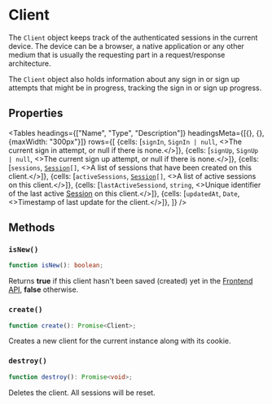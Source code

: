 
# Client

The `Client` object keeps track of the authenticated sessions in the current device. The device can be a browser, a native application or any other medium that is usually the requesting part in a request/response architecture.

The `Client` object also holds information about any sign in or sign up attempts that might be in progress, tracking the sign in or sign up progress.

## Properties

<Tables
  headings={["Name", "Type", "Description"]}
  headingsMeta={[{}, {}, {maxWidth: "300px"}]}
  rows={[
{cells: [<code>signIn</code>, <code>SignIn | null</code>, <>The current sign in attempt, or null if there is none.</>]},
{cells: [<code>signUp</code>, <code>SignUp  | null</code>, <>The current sign up attempt, or null if there is none.</>]},
{cells: [<code>sessions</code>, <code><a href="/reference-js/session">Session</a>[]</code>, <>A list of sessions that have been created on this client.</>]},
{cells: [<code>activeSessions</code>, <code><a href="/reference-js/session">Session</a>[]</code>, <>A list of active sessions on this client.</>]},
{cells: [<code>lastActiveSessiond</code>, <code>string</code>, <>Unique identifier of the last active <a href="/reference-js/session">Session</a> on this client.</>]},
{cells: [<code>updatedAt</code>, <code>Date</code>, <>Timestamp of last update for the client.</>]},
  ]}
/>

## Methods

### `isNew()`

```typescript
function isNew(): boolean;
```

Returns **true** if this client hasn't been saved (created) yet in the [Frontend API](https://reference.clerk.dev/reference/frontend-api-reference), **false** otherwise.

### `create()`

```typescript
function create(): Promise<Client>;
```

Creates a new client for the current instance along with its cookie.

### `destroy()`

```typescript
function destroy(): Promise<void>;
```

Deletes the client. All sessions will be reset.
